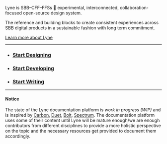 Lyne is SBB–CFF–FFSs <span class="tag is-info">🧪 experimental</span>, interconnected, collaboration-focused open-source design system.

The reference and building blocks to create consistent experiences across SBB digital products in a sustainable fashion with long term commitment.

<a href="https://lyne-documentation.netlify.app/about/" class="button is-primary">Learn more about Lyne</a>

***

* ### [Start Designing](https://lyne-documentation.netlify.app/designing/)
* ### [Start Developing](https://lyne-documentation.netlify.app/developing/)
* ### [Start Writing](https://lyne-documentation.netlify.app/writing/)

***

#### Notice
The state of the Lyne documentation platform is *work in progress (WIP)* and is inspired by [Carbon](https://www.carbondesignsystem.com), [Duet](https://www.duetds.com), [Bolt](https://boltdesignsystem.com), [Spectrum](https://spectrum.adobe.com/). The documentation platform uses some of their content until Lyne will be mature enough/we are enough contributors from different disciplines to provide a more holistic perspective on the topic and the necessary resources get provided to document them accordingly.